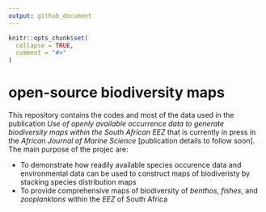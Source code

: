 ```yaml
---
output: github_document
---
```


<!-- README.md is generated from README.Rmd. Please edit that file -->

```r
knitr::opts_chunk$set(
  collapse = TRUE,
  comment = "#>"
)
```

# open-source biodiversity maps

<!-- badges: start -->
<!-- badges: end -->

This repository contains the codes and most of the data used in the publication _Use of openly available occurrence data to generate biodiversity maps within the South African EEZ_ that is currently in press in the _African Journal of Marine Science_ [publication details to follow soon]. The main purpose of the projec are: 

 - To demonstrate how readily available species occurence data and environmental data can be used to construct maps of biodiveristy by stacking species distribution maps
 - To provide comprehensive maps of biodiversity of _benthos_, _fishes_, and _zooplanktons_ within the _EEZ_ of South Africa 
